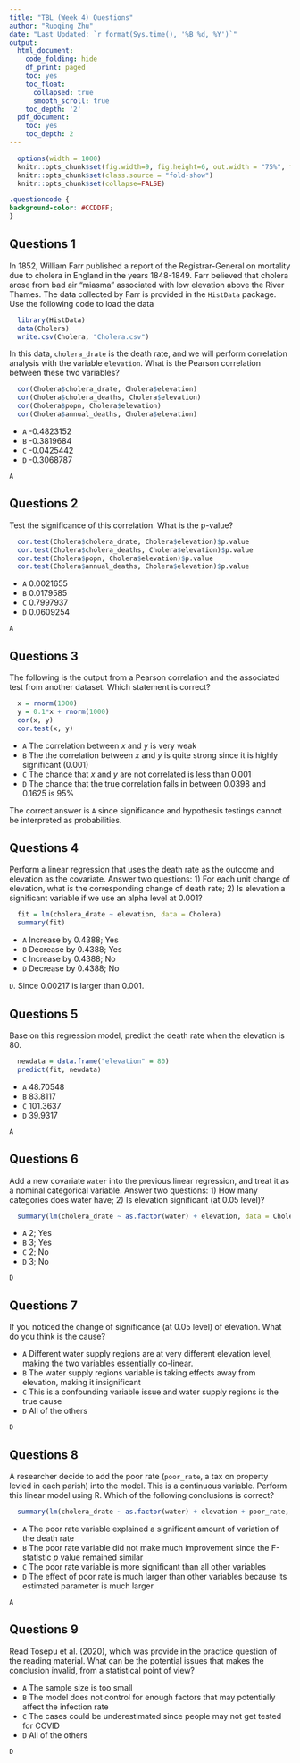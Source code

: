 ```yaml
---
title: "TBL (Week 4) Questions"
author: "Ruoqing Zhu"
date: "Last Updated: `r format(Sys.time(), '%B %d, %Y')`"
output:
  html_document:
    code_folding: hide
    df_print: paged
    toc: yes
    toc_float:
      collapsed: true
      smooth_scroll: true
    toc_depth: '2'
  pdf_document:
    toc: yes
    toc_depth: 2
---
```


```r
  options(width = 1000)
  knitr::opts_chunk$set(fig.width=9, fig.height=6, out.width = "75%", fig.align = 'center')
  knitr::opts_chunk$set(class.source = "fold-show")
  knitr::opts_chunk$set(collapse=FALSE)
```
```css
.questioncode {
background-color: #CCDDFF;
}
```

## Questions 1

In 1852, William Farr published a report of the Registrar-General on mortality due to cholera in England in the years 1848-1849. Farr believed that cholera arose from bad air "miasma" associated with low elevation above the River Thames. The data collected by Farr is provided in the `HistData` package. Use the following code to load the data 

```r
  library(HistData)
  data(Cholera)
  write.csv(Cholera, "Cholera.csv")
```

In this data, `cholera_drate` is the death rate, and we will perform correlation analysis with the variable `elevation`. What is the Pearson correlation between these two variables?

```r
  cor(Cholera$cholera_drate, Cholera$elevation)
  cor(Cholera$cholera_deaths, Cholera$elevation)
  cor(Cholera$popn, Cholera$elevation)
  cor(Cholera$annual_deaths, Cholera$elevation)
```

  * `A` -0.4823152
  * `B` -0.3819684
  * `C` -0.0425442
  * `D` -0.3068787
  
`A`

## Questions 2 
  
Test the significance of this correlation. What is the p-value? 

```r
  cor.test(Cholera$cholera_drate, Cholera$elevation)$p.value
  cor.test(Cholera$cholera_deaths, Cholera$elevation)$p.value
  cor.test(Cholera$popn, Cholera$elevation)$p.value
  cor.test(Cholera$annual_deaths, Cholera$elevation)$p.value
```

  * `A` 0.0021655
  * `B` 0.0179585
  * `C` 0.7997937
  * `D` 0.0609254

`A`

## Questions 3

The following is the output from a Pearson correlation and the associated test from another dataset. Which statement is correct?

```r
  x = rnorm(1000)
  y = 0.1*x + rnorm(1000)
  cor(x, y)
  cor.test(x, y)
```

  * `A` The correlation between $x$ and $y$ is very weak
  * `B` The the correlation between $x$ and $y$ is quite strong since it is highly significant (0.001)
  * `C` The chance that $x$ and $y$ are not correlated is less than 0.001
  * `D` The chance that the true correlation falls in between 0.0398 and 0.1625 is 95%

The correct answer is `A` since significance and hypothesis testings cannot be interpreted as probabilities. 

## Questions 4

Perform a linear regression that uses the death rate as the outcome and elevation as the covariate. Answer two questions: 1) For each unit change of elevation, what is the corresponding change of death rate; 2) Is elevation a significant variable if we use an alpha level at 0.001? 

```r
  fit = lm(cholera_drate ~ elevation, data = Cholera)
  summary(fit)
```

  * `A` Increase by 0.4388; Yes
  * `B` Decrease by 0.4388; Yes
  * `C` Increase by 0.4388; No
  * `D` Decrease by 0.4388; No  

`D`. Since 0.00217 is larger than 0.001.

## Questions 5

Base on this regression model, predict the death rate when the elevation is 80.

```r
  newdata = data.frame("elevation" = 80)
  predict(fit, newdata)
```

  * `A` 48.70548
  * `B` 83.8117
  * `C` 101.3637
  * `D` 39.9317

`A`

## Questions 6

Add a new covariate `water` into the previous linear regression, and treat it as a nominal categorical variable. Answer two questions: 1) How many categories does water have; 2) Is elevation significant (at 0.05 level)? 

```r
  summary(lm(cholera_drate ~ as.factor(water) + elevation, data = Cholera))
```

  * `A` 2; Yes
  * `B` 3; Yes
  * `C` 2; No
  * `D` 3; No 

`D`

## Questions 7

If you noticed the change of significance (at 0.05 level) of elevation. What do you think is the cause? 

  * `A` Different water supply regions are at very different elevation level, making the two variables essentially co-linear.
  * `B` The water supply regions variable is taking effects away from elevation, making it insignificant
  * `C` This is a confounding variable issue and water supply regions is the true cause
  * `D` All of the others 
  
`D`

## Questions 8

A researcher decide to add the poor rate (`poor_rate`, a tax on property levied in each parish) into the model. This is a continuous variable. Perform this linear model using R. Which of the following conclusions is correct?

```r
  summary(lm(cholera_drate ~ as.factor(water) + elevation + poor_rate, data = Cholera))  
```
  * `A` The poor rate variable explained a significant amount of variation of the death rate
  * `B` The poor rate variable did not make much improvement since the F-statistic $p$ value remained similar
  * `C` The poor rate variable is more significant than all other variables
  * `D` The effect of poor rate is much larger than other variables because its estimated parameter is much larger
  
`A`

## Questions 9

Read Tosepu et al. (2020), which was provide in the practice question of the reading material. What can be the potential issues that makes the conclusion invalid, from a statistical point of view? 

  * `A` The sample size is too small
  * `B` The model does not control for enough factors that may potentially affect the infection rate 
  * `C` The cases could be underestimated since people may not get tested for COVID
  * `D` All of the others

`D`

